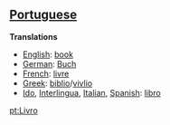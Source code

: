 ==[[Portuguese]]==

'''Translations'''

*[[English]]: [[book]]
*[[German]]: [[Buch]]
*[[French]]: [[livre]]
*[[Greek]]: [[biblio]]/[[vivlio]]
*[[Ido]], [[Interlingua]], [[Italian]], [[Spanish]]: [[libro]]

[[pt:Livro]]